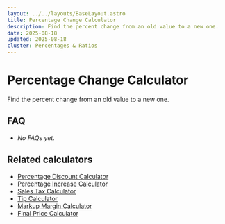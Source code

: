 ```yaml
---
layout: ../../layouts/BaseLayout.astro
title: Percentage Change Calculator
description: Find the percent change from an old value to a new one.
date: 2025-08-18
updated: 2025-08-18
cluster: Percentages & Ratios
---
```





# Percentage Change Calculator

Find the percent change from an old value to a new one.

<Calculator schema={schema} />

## FAQ

- _No FAQs yet._

## Related calculators
- [Percentage Discount Calculator](/calculators/percentage-discount-calculator/)
- [Percentage Increase Calculator](/calculators/percentage-increase-calculator/)
- [Sales Tax Calculator](/calculators/sales-tax-calculator/)
- [Tip Calculator](/calculators/tip-calculator/)
- [Markup Margin Calculator](/calculators/markup-margin-calculator/)
- [Final Price Calculator](/calculators/final-price-calculator/)
